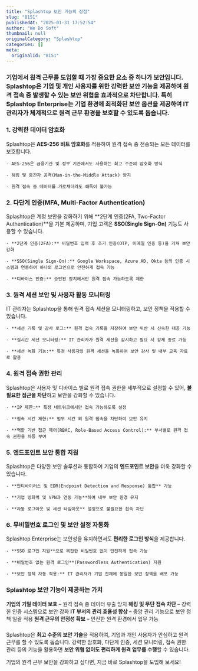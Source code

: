```yaml
---
title: "Splashtop 보안 기능의 장점"
slug: "8151"
publishedAt: "2025-01-31 17:52:54"
author: "We Do Soft"
thumbnail: null
originalCategory: "Splashtop"
categories: []
meta:
  originalId: "8151"
---
```


### 기업에서 원격 근무를 도입할 때 가장 중요한 요소 중 하나가 **보안**입니다. Splashtop은 기업 및 개인 사용자를 위한 **강력한 보안 기능**을 제공하여 원격 접속 중 발생할 수 있는 보안 위협을 효과적으로 차단합니다. 특히 **Splashtop Enterprise**는 기업 환경에 최적화된 보안 옵션을 제공하여 IT 관리자가 체계적으로 원격 근무 환경을 보호할 수 있도록 돕습니다.

###  **1. 강력한 데이터 암호화**

Splashtop은 **AES-256 비트 암호화**를 적용하여 원격 접속 중 전송되는 모든 데이터를 보호합니다.

 	- AES-256은 금융기관 및 정부 기관에서도 사용하는 최고 수준의 암호화 방식

 	- 해킹 및 중간자 공격(Man-in-the-Middle Attack) 방지

 	- 원격 접속 중 데이터를 가로채더라도 해독이 불가능

###  **2. 다단계 인증(MFA, Multi-Factor Authentication)**

Splashtop은 계정 보안을 강화하기 위해 **2단계 인증(2FA, Two-Factor Authentication)**을 기본 제공하며, 기업 고객은 **SSO(Single Sign-On)** 기능도 사용할 수 있습니다.

 	- **2단계 인증(2FA):** 비밀번호 입력 후 추가 인증(OTP, 이메일 인증 등)을 거쳐 보안 강화

 	- **SSO(Single Sign-On):** Google Workspace, Azure AD, Okta 등의 인증 시스템과 연동하여 하나의 로그인으로 안전하게 접속 가능

 	- **디바이스 인증:** 승인된 장치에서만 원격 접속 가능하도록 제한

###  **3. 원격 세션 보안 및 사용자 활동 모니터링**

IT 관리자는 Splashtop을 통해 원격 접속 세션을 모니터링하고, 보안 정책을 적용할 수 있습니다.

 	- **세션 기록 및 감사 로그:** 원격 접속 기록을 저장하여 보안 위반 시 신속한 대응 가능

 	- **실시간 세션 모니터링:** IT 관리자가 원격 세션을 감시하고 필요 시 강제 종료 가능

 	- **세션 녹화 기능:** 특정 사용자의 원격 세션을 녹화하여 보안 감사 및 내부 교육 자료로 활용

###  **4. 원격 접속 권한 관리**

Splashtop은 사용자 및 디바이스 별로 원격 접속 권한을 세부적으로 설정할 수 있어, **불필요한 접근을 차단**하고 보안을 강화할 수 있습니다.

 	- **IP 제한:** 특정 네트워크에서만 접속 가능하도록 설정

 	- **접속 시간 제한:** 업무 시간 외 원격 접속을 차단하여 보안 유지

 	- **역할 기반 접근 제어(RBAC, Role-Based Access Control):** 부서별로 원격 접속 권한을 차등 부여

###  **5. 엔드포인트 보안 통합 지원**

Splashtop은 다양한 보안 솔루션과 통합하여 기업의 **엔드포인트 보안**을 더욱 강화할 수 있습니다.

 	- **안티바이러스 및 EDR(Endpoint Detection and Response) 통합** 가능

 	- **기업 방화벽 및 VPN과 연동 가능**하여 내부 보안 환경 유지

 	- **자동 로그아웃 및 세션 타임아웃** 설정으로 불필요한 접속 차단

###  **6. 무비밀번호 로그인 및 보안 설정 자동화**

Splashtop Enterprise는 보안성을 유지하면서도 **편리한 로그인 방식**을 제공합니다.

 	- **SSO 로그인 지원**으로 복잡한 비밀번호 없이 안전하게 접속 가능

 	- **비밀번호 없는 원격 로그인**(Passwordless Authentication) 지원

 	- **보안 정책 자동 적용:** IT 관리자가 기업 전체에 동일한 보안 정책을 배포 가능

###  **Splashtop 보안 기능이 제공하는 가치**

 **기업의 기밀 데이터 보호** – 원격 접속 중 데이터 유출 방지
 **해킹 및 무단 접속 차단** – 강력한 인증 시스템으로 보안 강화
 **IT 부서의 관리 효율성 향상** – 중앙 관리 기능으로 보안 정책 일괄 적용
 **원격 근무의 안정성 확보** – 안전한 원격 환경에서 업무 가능

### 

Splashtop은 **최고 수준의 보안 기술**을 적용하여, 기업과 개인 사용자가 안심하고 원격 근무를 할 수 있도록 돕습니다. 강력한 암호화, 다단계 인증, 세션 모니터링, 접속 권한 관리 등의 기능을 활용하면 **보안 위협 없이도 편리하게 원격 업무를 수행**할 수 있습니다.

기업의 원격 근무 보안을 강화하고 싶다면, 지금 바로 Splashtop을 도입해 보세요!
